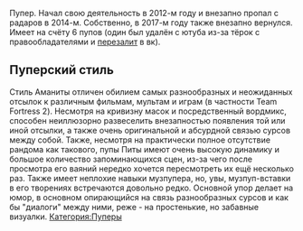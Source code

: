 {{Инфобокс для пуперов
|title2=PitaAmanita
|другие_ники=
|image3=[[Файл:PitaAmanita.jpg|thumb|220px]]
|caption3=
|сферы_творчества=RYTP
|год_начала=2012
|image4=
|caption4=
|имя_фамилия=
|дата_рождения=
|место_проживания=
|ссылки=
*[https://www.youtube.com/user/PitaAmanita YouTube]
}}
Пупер. Начал свою деятельность в 2012-м году и внезапно пропал с радаров в 2014-м. Собственно, в 2017-м году также внезапно вернулся. Имеет на счёту 6 пупов (один был удалён с ютуба из-за тёрок с правообладателями и [https://vk.com/video243971644_171458159 перезалит] в вк).

== Пуперский стиль ==
Стиль Аманиты отличен обилием самых разнообразных и неожиданных отсылок к различным фильмам, мультам и играм (в частности Team Fortress 2). Несмотря на кривизну масок и посредственный вордмикс, способен неиллюзорно развеселить внезапностью появления той или иной отсылки, а также очень оригинальной и абсурдной связью сурсов между собой. Также, несмотря на практически полное отсутствие рандома как такового, пупы Питы имеют очень высокую динамику и большое количество запоминающихся сцен, из-за чего после просмотра его ваяний нередко хочется пересмотреть их ещё несколько раз. Также имеет неплохие навыки музпупера, но, увы, музпуп-вставки в его творениях встречаются довольно редко. Основной упор делает на юмор, в основном опирающийся на связь разнообразных сурсов и как бы "диалоги" между ними, реже - на простенькие, но забавные визуалки. [[Категория:Пуперы]]